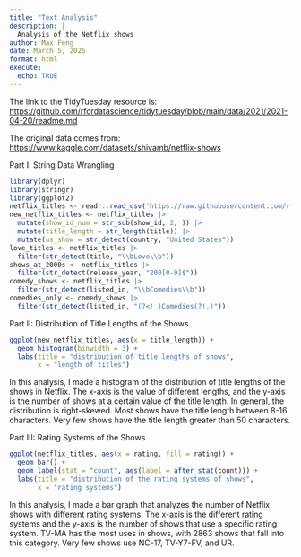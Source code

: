 ```yaml
---
title: "Text Analysis"
description: |
  Analysis of the Netflix shows
author: Max Feng
date: March 5, 2025
format: html
execute:
  echo: TRUE
---
```


The link to the TidyTuesday resource is: <https://github.com/rfordatascience/tidytuesday/blob/main/data/2021/2021-04-20/readme.md>

The original data comes from: <https://www.kaggle.com/datasets/shivamb/netflix-shows>

Part I: String Data Wrangling

```r
library(dplyr)
library(stringr)
library(ggplot2)
netflix_titles <- readr::read_csv('https://raw.githubusercontent.com/rfordatascience/tidytuesday/main/data/2021/2021-04-20/netflix_titles.csv', show_col_types = FALSE)
new_netflix_titles <- netflix_titles |>
  mutate(show_id_num = str_sub(show_id, 2, )) |>
  mutate(title_length = str_length(title)) |>
  mutate(us_show = str_detect(country, "United States"))
love_titles <- netflix_titles |>
  filter(str_detect(title, "\\bLove\\b"))
shows_at_2000s <- netflix_titles |>
  filter(str_detect(release_year, "200[0-9]$"))
comedy_shows <- netflix_titles |>
  filter(str_detect(listed_in, "\\bComedies\\b"))
comedies_only <- comedy_shows |>
  filter(str_detect(listed_in, "(?<! )Comedies(?!,)"))
```

Part II: Distribution of Title Lengths of the Shows

```r
ggplot(new_netflix_titles, aes(x = title_length)) +
  geom_histogram(binwidth = 3) +
  labs(title = "distribution of title lengths of shows", 
       x = "length of titles")
```

In this analysis, I made a histogram of the distribution of title lengths of the shows in Netflix. The x-axis is the value of different lengths, and the y-axis is the number of shows at a certain value of the title length. In general, the distribution is right-skewed. Most shows have the title length between 8-16 characters. Very few shows have the title length greater than 50 characters.

Part III: Rating Systems of the Shows

```r
ggplot(netflix_titles, aes(x = rating, fill = rating)) +
  geom_bar() +
  geom_label(stat = "count", aes(label = after_stat(count))) +
  labs(title = "distribution of the rating systems of shows", 
       x = "rating systems")
```

In this analysis, I made a bar graph that analyzes the number of Netflix shows with different rating systems. The x-axis is the different rating systems and the y-axis is the number of shows that use a specific rating system. TV-MA has the most uses in shows, with 2863 shows that fall into this category. Very few shows use NC-17, TV-Y7-FV, and UR.
